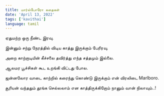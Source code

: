 ```yaml
---
title: மார்ல்போரோ கதைகள் 
date: 'April 13, 2022'
tags: ['kavithai']
language: tamil
---
```


ஏதுமற்ற ஒரு நீண்ட இரவு.

இன்னும் சற்று நேரத்தில் விடிய காத்து இருக்கும் பேரிரவு.

அறை காற்றாடியின் கீச்சலை தவிர்த்து எந்த சத்தமும் இல்லை.

ஆலமர பூச்சிகள் கூட உறங்கி விட்டது போல.

ஜன்னலோர வாடை காற்றில் கரைந்து கொண்டு இருக்கும் என் விரலிடை Marlboro.

சூரியன் வந்ததும் தூங்க செல்லலாம் என காத்திருக்கிறோம் நானும் வான் நிலாவும்..!

